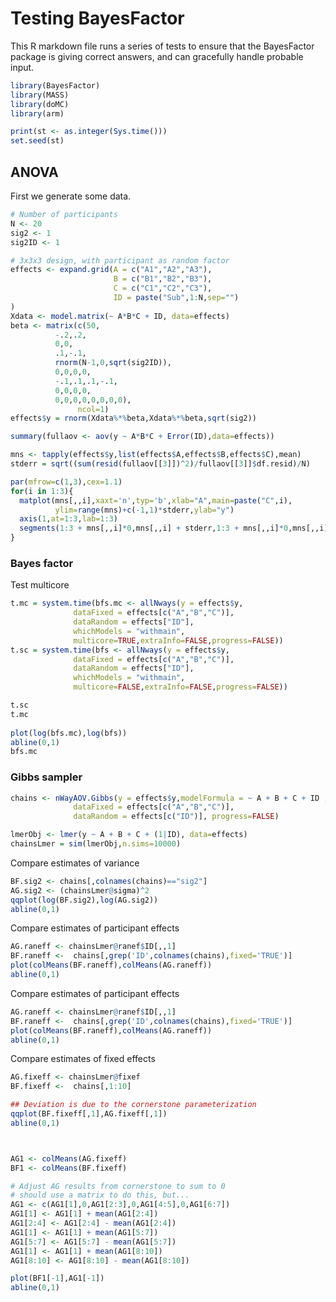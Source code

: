 Testing BayesFactor
========================================================
This R markdown file runs a series of tests to ensure that the BayesFactor package is giving correct answers, and can gracefully handle probable input.

```r
library(BayesFactor)
library(MASS)
library(doMC)
library(arm)

print(st <- as.integer(Sys.time()))
set.seed(st)

```

ANOVA
----------
First we generate some data.
```r
# Number of participants
N <- 20
sig2 <- 1
sig2ID <- 1

# 3x3x3 design, with participant as random factor
effects <- expand.grid(A = c("A1","A2","A3"),
                       B = c("B1","B2","B3"),
                       C = c("C1","C2","C3"),
                       ID = paste("Sub",1:N,sep="")
)
Xdata <- model.matrix(~ A*B*C + ID, data=effects)
beta <- matrix(c(50,
          -.2,.2,
          0,0,
          .1,-.1,
          rnorm(N-1,0,sqrt(sig2ID)),
          0,0,0,0,
          -.1,.1,.1,-.1,
          0,0,0,0,
          0,0,0,0,0,0,0,0),
               ncol=1)
effects$y = rnorm(Xdata%*%beta,Xdata%*%beta,sqrt(sig2))
```

```r
summary(fullaov <- aov(y ~ A*B*C + Error(ID),data=effects))
```

```r
mns <- tapply(effects$y,list(effects$A,effects$B,effects$C),mean)
stderr = sqrt((sum(resid(fullaov[[3]])^2)/fullaov[[3]]$df.resid)/N)

par(mfrow=c(1,3),cex=1.1)
for(i in 1:3){
  matplot(mns[,,i],xaxt='n',typ='b',xlab="A",main=paste("C",i), 
          ylim=range(mns)+c(-1,1)*stderr,ylab="y")
  axis(1,at=1:3,lab=1:3)
  segments(1:3 + mns[,,i]*0,mns[,,i] + stderr,1:3 + mns[,,i]*0,mns[,,i] - stderr,col=rgb(0,0,0,.3))
}
```


### Bayes factor

Test multicore
```r
t.mc = system.time(bfs.mc <- allNways(y = effects$y,
              dataFixed = effects[c("A","B","C")],
              dataRandom = effects["ID"], 
              whichModels = "withmain",
              multicore=TRUE,extraInfo=FALSE,progress=FALSE))
t.sc = system.time(bfs <- allNways(y = effects$y,
              dataFixed = effects[c("A","B","C")],
              dataRandom = effects["ID"], 
              whichModels = "withmain",
              multicore=FALSE,extraInfo=FALSE,progress=FALSE))
```

```r
t.sc
t.mc
                   
plot(log(bfs.mc),log(bfs))
abline(0,1)
bfs.mc
```

### Gibbs sampler
```r
chains <- nWayAOV.Gibbs(y = effects$y,modelFormula = ~ A + B + C + ID ,
              dataFixed = effects[c("A","B","C")],
              dataRandom = effects[c("ID")], progress=FALSE)

lmerObj <- lmer(y ~ A + B + C + (1|ID), data=effects)
chainsLmer = sim(lmerObj,n.sims=10000)
```

Compare estimates of variance
```r
BF.sig2 <- chains[,colnames(chains)=="sig2"]
AG.sig2 <- (chainsLmer@sigma)^2
qqplot(log(BF.sig2),log(AG.sig2))
abline(0,1)
```

Compare estimates of participant effects
```r
AG.raneff <- chainsLmer@ranef$ID[,,1]
BF.raneff <-  chains[,grep('ID',colnames(chains),fixed='TRUE')]
plot(colMeans(BF.raneff),colMeans(AG.raneff))
abline(0,1)

```
Compare estimates of participant effects
```r
AG.raneff <- chainsLmer@ranef$ID[,,1]
BF.raneff <-  chains[,grep('ID',colnames(chains),fixed='TRUE')]
plot(colMeans(BF.raneff),colMeans(AG.raneff))
abline(0,1)

```

Compare estimates of fixed effects
```r
AG.fixeff <- chainsLmer@fixef
BF.fixeff <-  chains[,1:10]

## Deviation is due to the cornerstone parameterization
qqplot(BF.fixeff[,1],AG.fixeff[,1])
abline(0,1)



AG1 <- colMeans(AG.fixeff) 
BF1 <- colMeans(BF.fixeff)

# Adjust AG results from cornerstone to sum to 0
# should use a matrix to do this, but...
AG1 <- c(AG1[1],0,AG1[2:3],0,AG1[4:5],0,AG1[6:7])
AG1[1] <- AG1[1] + mean(AG1[2:4])
AG1[2:4] <- AG1[2:4] - mean(AG1[2:4])
AG1[1] <- AG1[1] + mean(AG1[5:7])
AG1[5:7] <- AG1[5:7] - mean(AG1[5:7])
AG1[1] <- AG1[1] + mean(AG1[8:10])
AG1[8:10] <- AG1[8:10] - mean(AG1[8:10])

plot(BF1[-1],AG1[-1])
abline(0,1)

```


